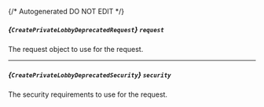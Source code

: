{/* Autogenerated DO NOT EDIT  */}

##### *{`CreatePrivateLobbyDeprecatedRequest`}* `request`
The request object to use for the request.
<Collapsible openLabel={Labels.showProperties} closeLabel={Labels.hideProperties}>
    <CreatePrivateLobbyDeprecatedRequest/>
</Collapsible>

---
##### *{`CreatePrivateLobbyDeprecatedSecurity`}* `security`
The security requirements to use for the request.
<Collapsible openLabel={Labels.showProperties} closeLabel={Labels.hideProperties}>
    <CreatePrivateLobbyDeprecatedSecurity/>
</Collapsible>


